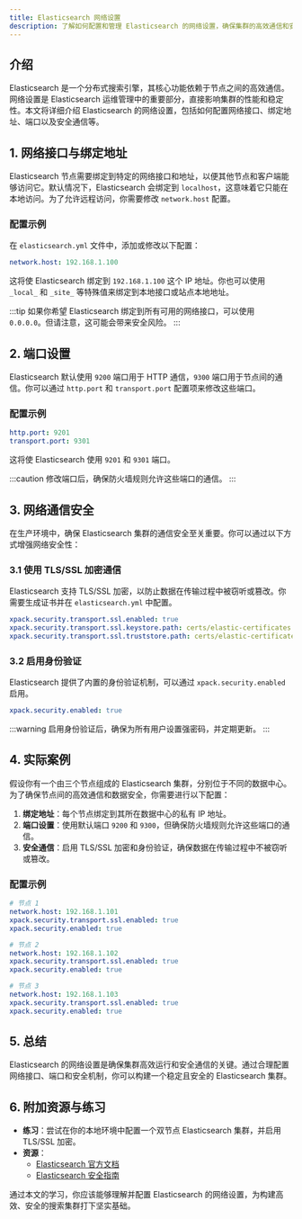 ```yaml
---
title: Elasticsearch 网络设置
description: 了解如何配置和管理 Elasticsearch 的网络设置，确保集群的高效通信和安全性。
---
```


## 介绍

Elasticsearch 是一个分布式搜索引擎，其核心功能依赖于节点之间的高效通信。网络设置是 Elasticsearch 运维管理中的重要部分，直接影响集群的性能和稳定性。本文将详细介绍 Elasticsearch 的网络设置，包括如何配置网络接口、绑定地址、端口以及安全通信等。

## 1. 网络接口与绑定地址

Elasticsearch 节点需要绑定到特定的网络接口和地址，以便其他节点和客户端能够访问它。默认情况下，Elasticsearch 会绑定到 `localhost`，这意味着它只能在本地访问。为了允许远程访问，你需要修改 `network.host` 配置。

### 配置示例

在 `elasticsearch.yml` 文件中，添加或修改以下配置：

```yaml
network.host: 192.168.1.100
```

这将使 Elasticsearch 绑定到 `192.168.1.100` 这个 IP 地址。你也可以使用 `_local_` 和 `_site_` 等特殊值来绑定到本地接口或站点本地地址。

:::tip
如果你希望 Elasticsearch 绑定到所有可用的网络接口，可以使用 `0.0.0.0`。但请注意，这可能会带来安全风险。
:::

## 2. 端口设置

Elasticsearch 默认使用 `9200` 端口用于 HTTP 通信，`9300` 端口用于节点间的通信。你可以通过 `http.port` 和 `transport.port` 配置项来修改这些端口。

### 配置示例

```yaml
http.port: 9201
transport.port: 9301
```

这将使 Elasticsearch 使用 `9201` 和 `9301` 端口。

:::caution
修改端口后，确保防火墙规则允许这些端口的通信。
:::

## 3. 网络通信安全

在生产环境中，确保 Elasticsearch 集群的通信安全至关重要。你可以通过以下方式增强网络安全性：

### 3.1 使用 TLS/SSL 加密通信

Elasticsearch 支持 TLS/SSL 加密，以防止数据在传输过程中被窃听或篡改。你需要生成证书并在 `elasticsearch.yml` 中配置。

```yaml
xpack.security.transport.ssl.enabled: true
xpack.security.transport.ssl.keystore.path: certs/elastic-certificates.p12
xpack.security.transport.ssl.truststore.path: certs/elastic-certificates.p12
```

### 3.2 启用身份验证

Elasticsearch 提供了内置的身份验证机制，可以通过 `xpack.security.enabled` 启用。

```yaml
xpack.security.enabled: true
```

:::warning
启用身份验证后，确保为所有用户设置强密码，并定期更新。
:::

## 4. 实际案例

假设你有一个由三个节点组成的 Elasticsearch 集群，分别位于不同的数据中心。为了确保节点间的高效通信和数据安全，你需要进行以下配置：

1. **绑定地址**：每个节点绑定到其所在数据中心的私有 IP 地址。
2. **端口设置**：使用默认端口 `9200` 和 `9300`，但确保防火墙规则允许这些端口的通信。
3. **安全通信**：启用 TLS/SSL 加密和身份验证，确保数据在传输过程中不被窃听或篡改。

### 配置示例

```yaml
# 节点 1
network.host: 192.168.1.101
xpack.security.transport.ssl.enabled: true
xpack.security.enabled: true

# 节点 2
network.host: 192.168.1.102
xpack.security.transport.ssl.enabled: true
xpack.security.enabled: true

# 节点 3
network.host: 192.168.1.103
xpack.security.transport.ssl.enabled: true
xpack.security.enabled: true
```

## 5. 总结

Elasticsearch 的网络设置是确保集群高效运行和安全通信的关键。通过合理配置网络接口、端口和安全机制，你可以构建一个稳定且安全的 Elasticsearch 集群。

## 6. 附加资源与练习

- **练习**：尝试在你的本地环境中配置一个双节点 Elasticsearch 集群，并启用 TLS/SSL 加密。
- **资源**：
  - [Elasticsearch 官方文档](https://www.elastic.co/guide/en/elasticsearch/reference/current/index.html)
  - [Elasticsearch 安全指南](https://www.elastic.co/guide/en/elasticsearch/reference/current/security-settings.html)

通过本文的学习，你应该能够理解并配置 Elasticsearch 的网络设置，为构建高效、安全的搜索集群打下坚实基础。
